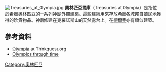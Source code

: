 [[File:Treasuries_at_Olympia.jpg|thumb]]
'''奧林匹亞寶庫'''（Treasuries at Olympia）是指位於[[希臘|希臘]][[奧林匹亞|奧林匹亞]]的一系列神廟外觀建築。這些建築用來存放希臘各城邦自殖民地獲得的珍貴物品。神廟修建在克羅諾斯山的天然露台上。在[[德爾斐|德爾斐]]亦有類似建築。
==參考資料==
*[https://web.archive.org/web/20070221101044/http://library.thinkquest.org/17709/cities/olympia.htm Olympia] at Thinkquest.org 
*[http://sunsite.icm.edu.pl/olympics/classical/ Olympics through time] {{Wayback|url=http://sunsite.icm.edu.pl/olympics/classical/ |date=20170309112332 }}

[[Category:奧林匹亞|Category:奧林匹亞]]